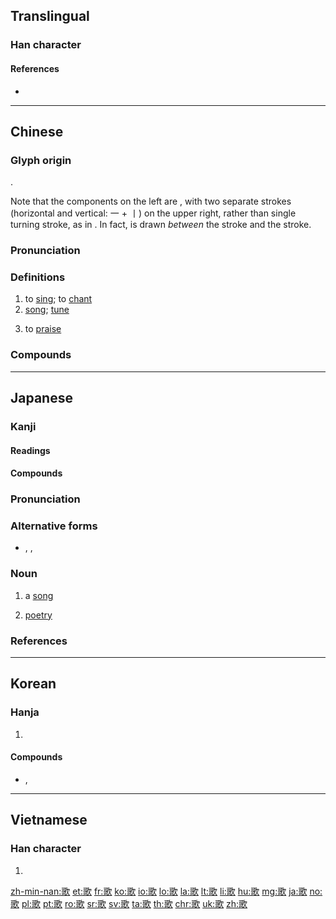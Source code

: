 {{character info/new}}
{{also|欨}}
==Translingual==
{{stroke order|strokes=14}}

===Han character===
{{Han char|rn=76|rad=欠|as=10|sn=14|four=17682|canj=MRNO,XMRNO|ids=⿰哥欠}}

====References====
* {{Han ref|kx=0571.070|dkj=16167|dj=0959.060|hdz=32147.120|uh=6B4C|ud=27468|bh=BA71|bd=47729}}

----

==Chinese==
{{zh-forms}}

===Glyph origin===
{{Han etym}}
{{Han compound|哥|欠|t2=blow|ls=psc|c1=p|c2=s}}.

Note that the components on the left are {{zh-l|*可}}, with two separate strokes (horizontal and vertical: 一 + 丨) on the upper right, rather than single turning stroke, as in {{zh-l|*句}}. In fact, {{zh-l|*口}} is drawn ''between'' the {{lang|zh|一}} stroke and the {{lang|zh|丨}} stroke.

===Pronunciation===
{{zh-pron
|m=gē,er=y
|ma=
|m-s=go1
|c=go1
|h=pfs=kô
|md=gŏ
|mn=koa/ko
|mn_note=koa - vernacular; ko - literary
|mn-t=gua1/go1
|mn-t_note=gua1 - vernacular; go1 - literary
|mc=y
|oc=y
|w=1ku
|cat=v,n
}}

===Definitions===
{{zh-hanzi}}

# to [[sing]]; to [[chant]]
# [[song]]; [[tune]] {{zh-mw|首|c:隻}}
#: {{zh-x|歌曲{qǔ}|song}}
# to [[praise]]

===Compounds===
{{zh-der|副歌|歌手|兒歌|民歌|山歌|雅歌|且歌且舞|主打歌|九歌|五子之歌|伯歌季舞|但歌|俚歌|倚歌|凱歌|前歌後舞|北歌|口水歌|可歌可泣|和歌|咳歌打戰|哀歌|唱歌|商歌|喜歌劇|嘯歌|嘲歌|四面楚歌|國歌|國際歌|垓下歌|大唐之歌|大歌劇|大風歌|太平歌詞|夷歌|好了歌|妙舞清歌|子夜歌|宴歌|對歌|對酒當歌|小歌劇|屠牛朝歌|巷歌|帳中歌|引吭高歌|弦歌|弦歌不輟|徒歌|念歌|悲歌|悲歌慷慨|悼歌|情歌|愷歌|慷慨悲歌|戀歌|戰歌|戹屯歌|扊扅歌|手語歌|打呆歌|打孩歌|打歌|打頦歌|抗戰歌曲|挽歌|挽歌郎|捉搦歌|採茶歌|接輿歌鳳|搖囝仔歌|搖籃歌|擊壤歌|放歌|敕勒歌|易水歌|晨歌|朝歌|朝歌夜絃|朝歌暮樂|朝歌暮絃|朝歌鼓刀|村歌|校園民歌|校歌|桃葉歌|棹歌|楚歌|榜歌|樂歌|樵歌|櫂歌|歌五褲|歌仔戲|歌伎|歌劇|歌劇院|歌功頌德|歌友會|歌吟|歌吹|歌唱|歌喉|歌壇|歌女|歌妓|歌姬|歌廳|歌德|歌扇|歌星|歌曲|歌板|歌樂|歌樓舞館|歌筵|歌聲|歌聲繞梁|歌臺舞榭|歌舞|歌舞伎|歌舞作樂|歌舞劇|歌舞團|歌舞場|歌舞昇平|歌舞片|歌行|歌訣|歌詞|歌詠|歌誦|歌調|歌謠|歌譜|歌迷|歌郎|歌鐘|歌音|歌頌|歌頭|歌風臺|歌鶯舞燕|正氣歌|武城弦歌|民歌五褲|民謠歌手|民謠歌曲|民間歌舞|流行歌曲|浩歌|清歌|清歌妙舞|漁歌|燒餅歌|燕歌行|牛角之歌|牧歌|牽亡歌|狂歌|獨弦哀歌|玉帛笙歌|琴歌|畢業歌|白紵歌|白雪歌|相和歌|秧歌|秧歌劇|竹板歌|笙歌|笙歌匝地|笙歌鼎沸|絃歌|羅蘭之歌|老歌|聖歌|聾者之歌|胡歌野調|能歌擅舞|舞榭歌樓|舞榭歌臺|舞燕歌鶯|舞衫歌扇|舞鸞歌鳳|船歌|菱歌|藏矇歌兒|藝術歌曲|虞歌決別|行歌|褒歌|襦褲歌|西陵歌舞|詩歌|詩詞歌賦|謳歌|讚美歌|豔歌|踏歌|蹈歌|軍歌|載歌且舞|載歌載舞|輓歌|輕歌劇|輕歌慢舞|輕歌曼舞|農歌|郊廟歌辭|鄉歌|酣歌|酣歌恆舞|醉舞狂歌|錦歌|鐃歌|長恨歌|長歌|長歌當哭|霸王悲歌|靈歌|頌歌|飛歌|饒舌歌曲|驪歌|高歌|高歌猛進|鬻歌|鶯歌|鶯歌燕舞|麥秀歌|黑人靈歌|點歌|鼓盆歌|鼓盆而歌|龍歌節|龍舟歌}}

{{zh-cat|Beginning}}

----

==Japanese==

===Kanji===
{{ja-kanji|grade=2|rs=欠10}}

====Readings====
{{ja-readings
|goon=[[か]] (ka)
|kanon=[[か]] (ka)
|kun=[[うたう]] (utau) > [[うたふ]] (utafu), [[うた]] (uta)}}

====Compounds====
{{der5
|{{ja-r|雅歌|がか|[[elegant]] [[song]]}}, {{ja-r|雅歌|^がか|[[Song of Songs]]}}
|{{ja-r|歌曲|かきょく}}
|{{ja-r|歌劇|かげき}}
|{{ja-r|歌詞|かし}}
|{{ja-r|歌手|かしゅ}}
|{{ja-r|歌集|かしゅう}}
|{{ja-r|歌唱|かしょう}}
|{{ja-r|歌舞伎|かぶき}}: [[kabuki]]
|{{ja-r|歌謡|かよう}}
|{{ja-r|歌会|うたかい}}
|{{ja-r|歌枕|うたまくら}}
|{{ja-r|詩歌|しいか}}
|{{ja-r|賛歌|さんか}}, {{ja-r|讃歌|さんか}}
|{{ja-r|賛美歌|さんびか}}
}}

{{wikipedia|lang=ja}}
{{ja-kanjitab|うた|yomi=k}}

===Pronunciation===
{{ja-pron|yomi=k|うた|acc=2|acc_ref=DJR,NHK,SMK2}}

===Alternative forms===
* {{ja-l|唄}}, {{ja-l|詩}}, {{ja-l|謳}}

===Noun===
{{ja-noun|うた}}

# a [[song]]
#:{{ja-usex|氷と炎の'''歌'''|^こおり と ^ほのお の '''^うた'''|{{w|A Song of Ice and Fire|A '''Song''' of Ice and Fire}}}}
# [[poetry]]

===References===
<references/>

----

==Korean==

===Hanja===
{{ko-hanja|hangeul=[[가]]|eumhun=|mr=ka|y=ka|eumhun=노래|ehrv=norae|ehmr=norae|ehy=nolay}}

# {{defn|lang=ko|sort=欠10}}

====Compounds====
* {{ko-l|아가|[[elegant]] [[song]]|雅歌}}, {{ko-l|^아가|[[Song of Songs]]|雅歌}}

----

==Vietnamese==

===Han character===
{{vi-hantu|[[ca]], [[cà]], [[cao]]|rs=欠10}}

# {{defn|lang=vi|sort=欠10}}

[[zh-min-nan:歌]]
[[et:歌]]
[[fr:歌]]
[[ko:歌]]
[[io:歌]]
[[lo:歌]]
[[la:歌]]
[[lt:歌]]
[[li:歌]]
[[hu:歌]]
[[mg:歌]]
[[ja:歌]]
[[no:歌]]
[[pl:歌]]
[[pt:歌]]
[[ro:歌]]
[[sr:歌]]
[[sv:歌]]
[[ta:歌]]
[[th:歌]]
[[chr:歌]]
[[uk:歌]]
[[zh:歌]]